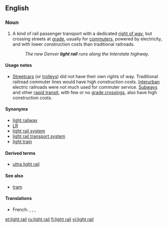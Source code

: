 {{wikipedia|Light rail}}
==English==

===Noun===
{{en-noun|head=[[light]] [[rail]]}}

# {{context|US|transport|lang=en}} A kind of rail passenger transport with a dedicated [[right of way]], but crossing streets at [[grade]], usually for [[commuters]], powered by electricity, and with lower construction costs than traditional railroads.
#: ''The new Denver '''light rail''' runs along the Interstate highway.''

====Usage notes====
* [[streetcars|Streetcars]] (or [[trolleys]]) did not have their own rights of way. Traditional railroad commuter lines would have high construction costs. [[interurban|Interurban]] electric railroads were not much used for commuter service. [[subway|Subways]] and other [[rapid transit]], with few or no [[grade crossings]], also have high construction costs.

====Synonyms====
* [[light railway]] {{qualifier|British|lang=en}}
* [[LR]] {{qualifier|abbreviation|lang=en}}
* [[light rail system]]
* [[light rail transport system]]
* [[light train]]

====Derived terms====
* [[ultra light rail]]

====See also====
* [[tram]]

====Translations====
{{trans-top}}
* French: {{t|fr|train léger|tr=light train}}, {{t|fr|système léger sur rail|tr=light rail system}}, {{t|fr|système de transport léger sur rail|tr=light rail transport system}}, {{t|fr|transit léger sur rail}}
{{trans-mid}}
{{trans-bottom}}

[[et:light rail]]
[[ru:light rail]]
[[fi:light rail]]
[[vi:light rail]]